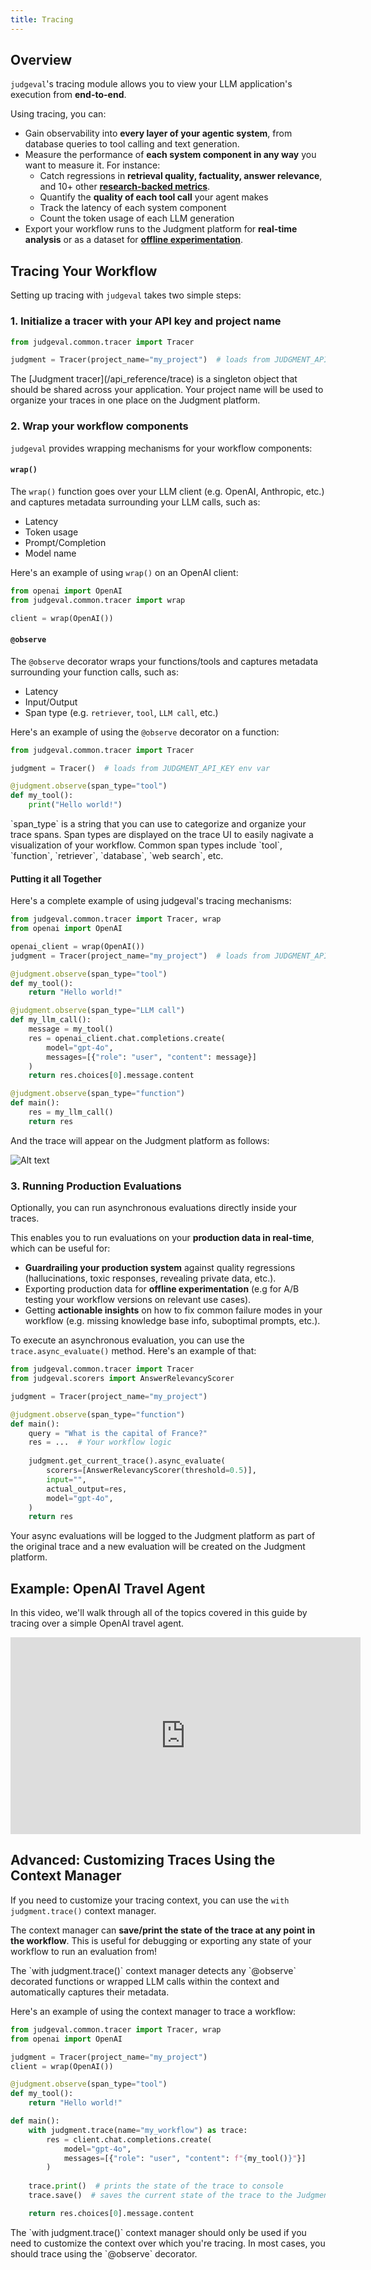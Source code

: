 ```yaml
---
title: Tracing
---
```


## Overview ##

`judgeval`'s tracing module allows you to view your LLM application's execution from **end-to-end**. 

Using tracing, you can:
- Gain observability into **every layer of your agentic system**, from database queries to tool calling and text generation.
- Measure the performance of **each system component in any way** you want to measure it. For instance:
    - Catch regressions in **retrieval quality, factuality, answer relevance**, and 10+ other [**research-backed metrics**](/evaluation/scorers/introduction).
    - Quantify the **quality of each tool call** your agent makes
    - Track the latency of each system component
    - Count the token usage of each LLM generation
- Export your workflow runs to the Judgment platform for **real-time analysis** or as a dataset for [**offline experimentation**](/evaluation/introduction).


## Tracing Your Workflow ##

Setting up tracing with `judgeval` takes two simple steps:

### 1. Initialize a tracer with your API key and project name

```python
from judgeval.common.tracer import Tracer

judgment = Tracer(project_name="my_project")  # loads from JUDGMENT_API_KEY env var
```

<Note>
    The [Judgment tracer](/api_reference/trace) is a singleton object that should be shared across your application. 
    Your project name will be used to organize your traces in one place on the Judgment platform.
</Note>


### 2. Wrap your workflow components

`judgeval` provides wrapping mechanisms for your workflow components:

#### `wrap()` ####
The `wrap()` function goes over your LLM client (e.g. OpenAI, Anthropic, etc.) and captures metadata surrounding your LLM calls, such as:
- Latency
- Token usage
- Prompt/Completion
- Model name

Here's an example of using `wrap()` on an OpenAI client:
```python
from openai import OpenAI
from judgeval.common.tracer import wrap

client = wrap(OpenAI())
```

#### `@observe` ####
The `@observe` decorator wraps your functions/tools and captures metadata surrounding your function calls, such as:
- Latency
- Input/Output
- Span type (e.g. `retriever`, `tool`, `LLM call`, etc.)

Here's an example of using the `@observe` decorator on a function:
```python
from judgeval.common.tracer import Tracer

judgment = Tracer()  # loads from JUDGMENT_API_KEY env var

@judgment.observe(span_type="tool")
def my_tool():
    print("Hello world!")

```

<Note>
    `span_type` is a string that you can use to categorize and organize your trace spans. 
    Span types are displayed on the trace UI to easily nagivate a visualization of your workflow. 
    Common span types include `tool`, `function`, `retriever`, `database`, `web search`, etc.
</Note>


#### Putting it all Together
Here's a complete example of using judgeval's tracing mechanisms:
```python
from judgeval.common.tracer import Tracer, wrap
from openai import OpenAI

openai_client = wrap(OpenAI())
judgment = Tracer(project_name="my_project")  # loads from JUDGMENT_API_KEY env var

@judgment.observe(span_type="tool")
def my_tool():
    return "Hello world!"

@judgment.observe(span_type="LLM call")
def my_llm_call():
    message = my_tool()
    res = openai_client.chat.completions.create(
        model="gpt-4o",
        messages=[{"role": "user", "content": message}]
    )
    return res.choices[0].message.content

@judgment.observe(span_type="function")
def main():
    res = my_llm_call()
    return res
```

And the trace will appear on the Judgment platform as follows:

![Alt text](/images/basic_trace_example.png "Basic Trace Example")

### 3. Running Production Evaluations

Optionally, you can run asynchronous evaluations directly inside your traces.

This enables you to run evaluations on your **production data in real-time**, which can be useful for:
- **Guardrailing your production system** against quality regressions (hallucinations, toxic responses, revealing private data, etc.).
- Exporting production data for **offline experimentation** (e.g for A/B testing your workflow versions on relevant use cases).
- Getting **actionable insights** on how to fix common failure modes in your workflow (e.g. missing knowledge base info, suboptimal prompts, etc.). 

To execute an asynchronous evaluation, you can use the `trace.async_evaluate()` method. Here's an example of that:

```python
from judgeval.common.tracer import Tracer
from judgeval.scorers import AnswerRelevancyScorer

judgment = Tracer(project_name="my_project")

@judgment.observe(span_type="function")
def main():
    query = "What is the capital of France?"
    res = ...  # Your workflow logic
    
    judgment.get_current_trace().async_evaluate(
        scorers=[AnswerRelevancyScorer(threshold=0.5)],
        input="",
        actual_output=res,
        model="gpt-4o",
    )
    return res
```

<Tip>
    Your async evaluations will be logged to the Judgment platform as part of the original trace and 
    a new evaluation will be created on the Judgment platform.
</Tip>

## Example: OpenAI Travel Agent

In this video, we'll walk through all of the topics covered in this guide by tracing over a simple OpenAI travel agent.

<iframe 
    width="560" 
    height="315" 
    src="https://www.youtube.com/embed/L76V4lXIolc"
    title="YouTube video player" 
    frameborder="0" 
    allow="accelerometer; autoplay; clipboard-write; encrypted-media; gyroscope; picture-in-picture; web-share" 
    referrerpolicy="strict-origin-when-cross-origin" 
    allowfullscreen
></iframe>


## Advanced: Customizing Traces Using the Context Manager ##

If you need to customize your tracing context, you can use the `with judgment.trace()` context manager.

The context manager can **save/print the state of the trace at any point in the workflow**.
This is useful for debugging or exporting any state of your workflow to run an evaluation from!

<Tip>
    The `with judgment.trace()` context manager detects any `@observe` decorated functions or wrapped LLM calls within the context and automatically captures their metadata.
</Tip>

Here's an example of using the context manager to trace a workflow:
```python
from judgeval.common.tracer import Tracer, wrap
from openai import OpenAI

judgment = Tracer(project_name="my_project")
client = wrap(OpenAI())

@judgment.observe(span_type="tool")
def my_tool():
    return "Hello world!"

def main():
    with judgment.trace(name="my_workflow") as trace:
        res = client.chat.completions.create(
            model="gpt-4o",
            messages=[{"role": "user", "content": f"{my_tool()}"}]
        )
    
    trace.print()  # prints the state of the trace to console
    trace.save()  # saves the current state of the trace to the Judgment platform

    return res.choices[0].message.content
```

<Warning>
    The `with judgment.trace()` context manager should only be used if you need to customize the context 
    over which you're tracing. In most cases, you should trace using the `@observe` decorator.
</Warning>







